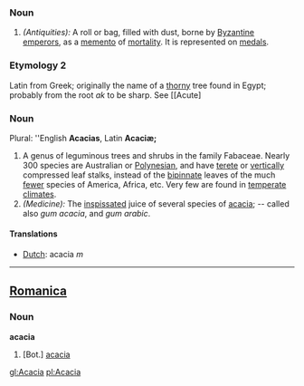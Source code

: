 ===Noun===
#''(Antiquities):'' A roll or bag, filled with dust, borne by [[Byzantine]] [[emperors]], as a [[memento]] of [[mortality]]. It is represented on [[medals]].
===Etymology 2===
Latin from Greek; originally the name of a [[thorny]] tree found in Egypt; probably from the root ''ak'' to be sharp. See [[Acute]
===Noun===
Plural: ''English '''Acacias''', Latin '''Acaciæ;'''
#A genus of leguminous trees and shrubs in the family Fabaceae. Nearly 300 species are Australian or [[Polynesian]], and have [[terete]] or [[vertically]] compressed leaf stalks, instead of the [[bipinnate]] leaves of the much [[fewer]] species of America, Africa, etc. Very few are found in [[temperate]] [[climates]].
#''(Medicine):'' The [[inspissated]] juice of several species of [[acacia]]; -- called also ''gum acacia'', and ''gum arabic''.

====Translations====
*[[Dutch]]: acacia ''m''
----

==[[Romanica]]==
===Noun===
<b>acacia</b>
#[Bot.] [[acacia]]

[[gl:Acacia]]
[[pl:Acacia]]